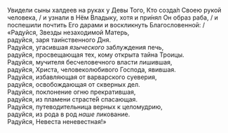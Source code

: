 Увидели сыны халдеев на руках у Девы Того, Кто созда́л Своею рукой человека, / и узнали в Нём Владыку, хотя и при́нял Он образ раба, / и поспешили почтить Его дарами и воскликнуть Благословенной: /  
«Радуйся, Звезды незаходимой Матерь,  
радуйся, заря таи́нственного Дня.  
Радуйся, угасившая *языческого* заблуждения печь,  
радуйся, просвещающая тех, кому открыта тайна Троицы.  
Радуйся, мучителя бесчеловечного власти лишившая,  
радуйся, Христа, человеколюбивого Господа, явившая.  
Радуйся, избавляющая от варварского суеверия,  
радуйся, освобождающая от скверных дел.  
Радуйся, поклонение огню прекратившая,  
радуйся, из пламени страсте́й спасающая.  
Радуйся, путеводительница верных к целомудрию,  
радуйся, из рода в род *наше* ликование.  
Радуйся, Невеста неневестная!»
